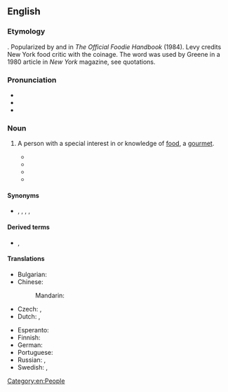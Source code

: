 {{also|Foodie}}
==English==

===Etymology===
{{suffix|en|food|ie}}. Popularized by {{w|Ann Barr}} and {{w|Paul Levy (journalist)|Paul Levy}} in ''The Official Foodie Handbook'' (1984). Levy credits New York food critic {{w|Gael Greene}} with the coinage. The word was used by Greene in a 1980 article in ''New York'' magazine, see quotations.

===Pronunciation===
* {{IPA|en|/ˈfuːdi/}}
* {{audio|en|En-au-foodie.ogg|Audio (AU)}}
* {{rhymes|en|uːdi|s=2}}

===Noun===
{{en-noun}}
{{wikipedia}}

# {{lb|en|colloquial}} A person with a special interest in or knowledge of [[food]], a [[gourmet]].
#: {{ux|en|We self-professed '''foodies''' liked to meet in restaurants and talk like experts about what we were eating.}}
#* {{quote-journal|en|author=Gael Greene|authorlink=Gael Greene|title=What's Nouvelle? La Cuisine Bourgeoise|work=New York |issn=0028-7369|date=1980-06-02|page=33|pageurl=https://books.google.es/books?id=WOUCAAAAMBAJ&lpg=PA32&dq=&hl=&pg=PA33#v=onepage&q&f=false|passage=She offers crayfish with white feet or red . . . three ways, tends stove in high heels, slips into the small Art Deco dining room of Restaurant d'Olympe—a funeral parlor of shiny black walls and red velvet—to graze cheeks with her devotees, serious '''foodies''', and, from ten on, ''tout Paris'', the men as flashily beautiful as their beautiful women.}}
#* {{quote-book|en|author=Ann Barr|authorlink=Ann Barr|author2=Paul Levy|authorlink2=Paul Levy (journalist)|title=The Official Foodie Handbook: Be Modern–Worship Food|year=1984|publisher=Ebury Press|location=London|page=6|pageurl=https://archive.org/details/officialfoodieha0000barr/page/n7/mode/1up|isbn=978-0-85223-343-6|passage='''Foodies''' are the ones talking about food in any gathering—salivating over restaurants, recipes, radicchio. They don't think they are being trivial–'''Foodies''' consider food to be an art, on a level with painting or drama.}}
#* {{quote-web|en|author=Steven Poole|url=http://www.theguardian.com/books/2012/sep/28/lets-start-foodie-backlash|title=Let's start the foodie backlash|date=2012-09-28|work=The Guardian|passage=“Foodie” has now pretty much everywhere replaced “gourmet”, perhaps because the latter more strongly evokes privilege and a snobbish claim to uncommon sensory discrimination—even though those qualities are rampant among the “'''foodies'''” themselves.}}
#* {{quote-book|en|year=2014|author=Josee Johnston|author2=Shyon Baumann|title=Foodies: Democracy and Distinction in the Gourmet Foodscape|publisher=Routledge|isbn=9781317745006||url=https://books.google.com/books?id=FmW2BQAAQBAJ&lpg=PT65&dq=%22foodies%22&hl=es&pg=PT60#v=onepage&q&f=false|text=While the ''Foodie Handbook'' is now decades old, its message strikes a chord with contemporary '''foodie''' discourse, touching on themes like the abysmal quality of mainstream food (e.g., “cheese in plastic-wrapped portions”), the appeal of '''foodie''' accoutrement like chefs' knives and gas stoves, as well as the importance of thinking and talking about food (as opposed to just eating well—“pigs can eat well”) (1984: 6–7).}}

====Synonyms====
* {{sense|person who appreciates good food}} {{l|en|chowhound}}, {{l|en|foodist}}, {{l|en|foodista}} {{q|rare}}, {{l|en|gastronaut}}, {{l|en|gourmand}}

====Derived terms====
* {{l|en|foodie-ism}}, {{l|en|foodyism}}

====Translations====
{{trans-top|person with special interest in food}}
* Bulgarian: {{t+|bg|чревоугодник|m}}
* Chinese:
*: Mandarin: {{t+|cmn|美食家|tr=měishíjiā|sc=Hani}}
* Czech: {{t+|cs|gurmán}}, {{t+|cs|labužník}}
* Dutch: {{t+|nl|kookgek|m|f}}, {{t+|nl|lekkerbek}}
{{trans-mid}}
* Esperanto: {{t|eo|frandisto}}
* Finnish: {{t+|fi|herkkusuu}}
* German: {{t+|de|Foodie|m}}
* Portuguese: {{t+|pt|esfomeado|m}}
* Russian: {{t+|ru|чревоуго́дник|m}}, {{t+|ru|чревоугодница|f}}
* Swedish: {{t|sv|matnörd|c}}, {{t|sv|matfantast|c}}
{{trans-bottom}}

[[Category:en:People]]